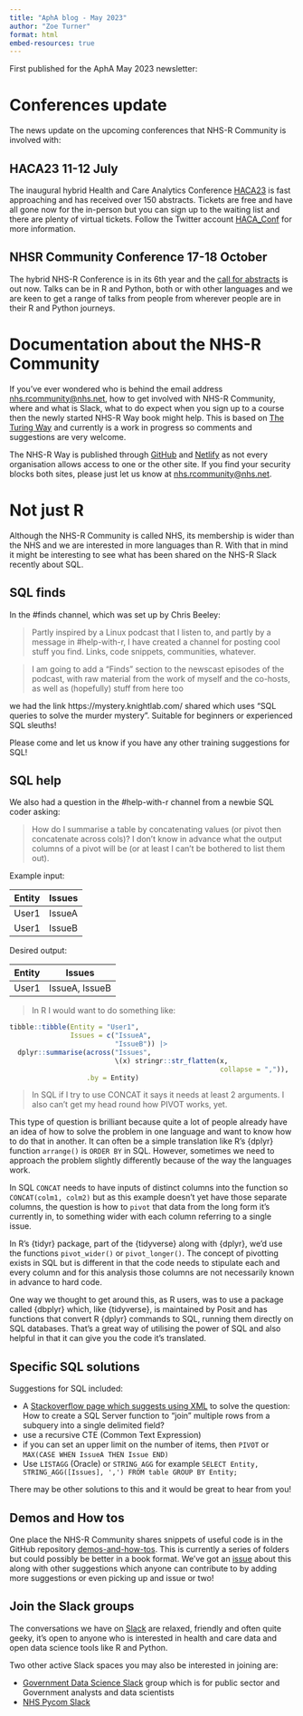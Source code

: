 ```yaml
---
title: "AphA blog - May 2023"
author: "Zoe Turner"
format: html
embed-resources: true
---
```


First published for the AphA May 2023 newsletter:

# Conferences update

The news update on the upcoming conferences that NHS-R Community is involved with:

## HACA23 11-12 July

The inaugural hybrid Health and Care Analytics Conference [HACA23](https://uobevents.eventsair.com/haca-2023/) is fast approaching and has received over 150 abstracts. Tickets are free and have all gone now for the in-person but you can sign up to the waiting list and there are plenty of virtual tickets. Follow the Twitter account [HACA_Conf](https://twitter.com/HACA_Conf) for more information.

## NHSR Community Conference 17-18 October

The hybrid NHS-R Conference is in its 6th year and the [call for abstracts](https://www.smartsurvey.co.uk/s/7FLFRY/) is out now. Talks can be in R and Python, both or with other languages and we are keen to get a range of talks from people from wherever people are in their R and Python journeys.

# Documentation about the NHS-R Community

If you've ever wondered who is behind the email address [nhs.rcommunity\@nhs.net](mailto:nhs.rcommunity@nhs.net), how to get involved with NHS-R Community, where and what is Slack, what to do expect when you sign up to a course then the newly started NHS-R Way book might help. This is based on [The Turing Way](https://the-turing-way.netlify.app/index.html) and currently is a work in progress so comments and suggestions are very welcome.

The NHS-R Way is published through [GitHub](https://nhs-r-community.github.io/NHSR-way/) and [Netlify](https://nhsr-way.netlify.app/) as not every organisation allows access to one or the other site. If you find your security blocks both sites, please just let us know at [nhs.rcommunity\@nhs.net](mailto:nhs.rcommunity@nhs.net).

# Not just R

Although the NHS-R Community is called NHS, its membership is wider than the NHS and we are interested in more languages than R. With that in mind it might be interesting to see what has been shared on the NHS-R Slack recently about SQL.

## SQL finds

In the #finds channel, which was set up by Chris Beeley:

> Partly inspired by a Linux podcast that I listen to, and partly by a message in #help-with-r, I have created a channel for posting cool stuff you find. Links, code snippets, communities, whatever.

> I am going to add a "Finds" section to the newscast episodes of the podcast, with raw material from the work of myself and the co-hosts, as well as (hopefully) stuff from here too

we had the link https://mystery.knightlab.com/ shared which uses "SQL queries to solve the murder mystery". Suitable for beginners or experienced SQL sleuths!

Please come and let us know if you have any other training suggestions for SQL!

## SQL help

We also had a question in the #help-with-r channel from a newbie SQL coder asking:

> How do I summarise a table by concatenating values (or pivot then concatenate across cols)? I don't know in advance what the output columns of a pivot will be (or at least I can't be bothered to list them out).

Example input:

| Entity | Issues |
|--------|--------|
| User1  | IssueA |
| User1  | IssueB |

Desired output:

| Entity | Issues          |
|--------|-----------------|
| User1  | IssueA, IssueB  |

> In R I would want to do something like:

```r
tibble::tibble(Entity = "User1", 
               Issues = c("IssueA", 
                          "IssueB")) |>
  dplyr::summarise(across("Issues", 
                          \(x) stringr::str_flatten(x,
                                                    collapse = ",")), 
                   .by = Entity)

```

> In SQL if I try to use CONCAT it says it needs at least 2 arguments. I also can't get my head round how PIVOT works, yet.

This type of question is brilliant because quite a lot of people already have an idea of how to solve the problem in one language and want to know how to do that in another. It can often be a simple translation like R's {dplyr} function `arrange()` is `ORDER BY` in SQL. However, sometimes we need to approach the problem slightly differently because of the way the languages work. 

In SQL `CONCAT` needs to have inputs of distinct columns into the function so `CONCAT(colm1, colm2)` but as this example doesn't yet have those separate columns, the question is how to `pivot` that data from the long form it's currently in, to something wider with each column referring to a single issue.

In R's {tidyr} package, part of the {tidyverse} along with {dplyr}, we'd use the functions `pivot_wider()` or `pivot_longer()`. The concept of pivotting exists in SQL but is different in that the code needs to stipulate each and every column and for this analysis those columns are not necessarily known in advance to hard code.

One way we thought to get around this, as R users, was to use a package called {dbplyr} which, like {tidyverse}, is maintained by Posit and has functions that convert R {dplyr} commands to SQL, running them directly on SQL databases. That's a great way of utilising the power of SQL and also helpful in that it can give you the code it's translated.

## Specific SQL solutions

Suggestions for SQL included:

-   A [Stackoverflow page which suggests using XML](https://stackoverflow.com/questions/6899/how-to-create-a-sql-server-function-to-join-multiple-rows-from-a-subquery-into) to solve the question: How to create a SQL Server function to "join" multiple rows from a subquery into a single delimited field?
-   use a recursive CTE (Common Text Expression)
-   if you can set an upper limit on the number of items, then `PIVOT` or `MAX(CASE WHEN IssueA THEN Issue END)`
-   Use `LISTAGG` (Oracle) or `STRING_AGG` for example `SELECT Entity, STRING_AGG([Issues], ',') FROM table GROUP BY Entity;`

There may be other solutions to this and it would be great to hear from you!

## Demos and How tos

One place the NHS-R Community shares snippets of useful code is in the GitHub repository [demos-and-how-tos](https://github.com/nhs-r-community/demos-and-how-tos). This is currently a series of folders but could possibly be better in a book format. We've got an [issue](https://github.com/nhs-r-community/demos-and-how-tos/issues) about this along with other suggestions which anyone can contribute to by adding more suggestions or even picking up and issue or two!

## Join the Slack groups

The conversations we have on [Slack](https://nhsrcommunity.slack.com/) are relaxed, friendly and often quite geeky, it's open to anyone who is interested in health and care data and open data science tools like R and Python. 

Two other active Slack spaces you may also be interested in joining are:

* [Government Data Science Slack](https://govdatascience.slack.com) group which is for public sector and Government analysts and data scientists
* [NHS Pycom Slack](https://nhs-pycom.slack.com)
